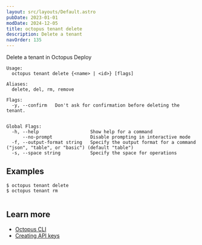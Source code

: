 ```yaml
---
layout: src/layouts/Default.astro
pubDate: 2023-01-01
modDate: 2024-12-05
title: octopus tenant delete
description: Delete a tenant
navOrder: 135
---
```


Delete a tenant in Octopus Deploy

```
Usage:
  octopus tenant delete {<name> | <id>} [flags]

Aliases:
  delete, del, rm, remove

Flags:
  -y, --confirm   Don't ask for confirmation before deleting the tenant.


Global Flags:
  -h, --help                   Show help for a command
      --no-prompt              Disable prompting in interactive mode
  -f, --output-format string   Specify the output format for a command ("json", "table", or "basic") (default "table")
  -s, --space string           Specify the space for operations

```

## Examples

<SamplesInstance />

```
$ octopus tenant delete
$ octopus tenant rm


```

## Learn more

- [Octopus CLI](/docs/octopus-rest-api/cli)
- [Creating API keys](/docs/octopus-rest-api/how-to-create-an-api-key)
